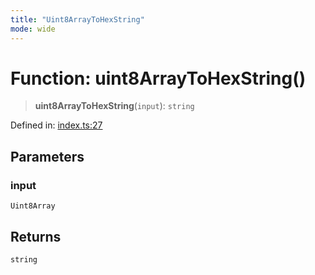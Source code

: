 ```yaml
---
title: "Uint8ArrayToHexString"
mode: wide
---
```

  
# Function: uint8ArrayToHexString()

> **uint8ArrayToHexString**(`input`): `string`

Defined in: [index.ts:27](https://github.com/tkhq/sdk/blob/main/packages/encoding/src/index.ts#L27)

## Parameters

### input

`Uint8Array`

## Returns

`string`
